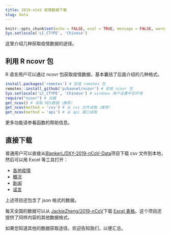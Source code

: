 ```yaml
---
title: 2019-nCoV 疫情数据下载
slug: data
---
```



```r
knitr::opts_chunk$set(echo = FALSE, eval = TRUE, message = FALSE, warning = FALSE, error = FALSE)
Sys.setlocale('LC_CTYPE', 'Chinese')
```

这里介绍几种获取疫情数据的途径。

## 利用 R ncovr 包

R 语言用户可以通过 ncovr 包获取疫情数据，基本囊括了后面介绍的几种格式。

```r
install.packages('remotes') # 安装 remotes 包
remotes::install_github('pzhaonet/ncovr') # 安装 ncovr 包
Sys.setlocale('LC_CTYPE', 'Chinese') # windows 用户设置中文环境
require("ncovr") # 加载
get_ncov() # 读取 RDS数据（推荐）
get_ncov(method = 'csv') # 从 csv 文件读取（推荐）
get_ncov(method = 'api') # 从 api 接口读取
```

更多功能请参看函数的帮助信息。

## 直接下载

普通用户可以直接从[BlankerL/DXY-2019-nCoV-Data](https://github.com/BlankerL/DXY-2019-nCoV-Data)项目下载 csv 文件到本地，然后可以用 Excel 等工具打开：

- [各地疫情](https://raw.githubusercontent.com/BlankerL/DXY-2019-nCoV-Data/master/csv/DXYArea.csv)
- [概况](https://raw.githubusercontent.com/BlankerL/DXY-2019-nCoV-Data/master/csv/DXYOverall.csv)
- [新闻](https://raw.githubusercontent.com/BlankerL/DXY-2019-nCoV-Data/master/csv/DXYNews.csv)
- [谣言](https://raw.githubusercontent.com/BlankerL/DXY-2019-nCoV-Data/master/csv/DXYRumors.csv)

上述项目还包含了 json 格式的数据。

每天全国的数据可以从 [JackieZheng/2019-nCoV](https://github.com/JackieZheng/2019-nCoV/)下载 [Excel 表格](https://github.com/JackieZheng/2019-nCoV/raw/master/Excel/data.xlsx)。这个项目还提供了同样内容的其他数据格式。

如果您知道其他的数据获取途径，欢迎告知我们，以便汇总。